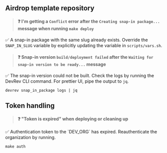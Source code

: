 ## Airdrop template repository

> #### :question: I'm getting a `Conflict` error after the `Creating snap-in package...` message when running `make deploy`

:white_check_mark: A snap-in package with the same slug already exists.
Override the ``SNAP_IN_SLUG`` variable by explicitly updating the variable in `scripts/vars.sh`.

> #### :question: Snap-in version `build/deployment failed` after the `Waiting for snap-in version to be ready...` message

:white_check_mark: The snap-in version could not be built.
Check the logs by running the DevRev CLI command. For prettier UI, pipe the output to `jq`.
```
devrev snap_in_package logs | jq
```

## Token handling

> #### :question: "Token is expired" when deploying or cleaning up

:white_check_mark: Authentication token to the \`DEV_ORG\` has expired. Reauthenticate the organization by running.
```
make auth
```
